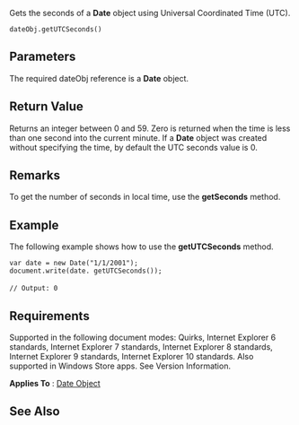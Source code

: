 Gets the seconds of a '''Date''' object using Universal Coordinated Time (UTC).

 dateObj.getUTCSeconds()

==Parameters==
The required dateObj reference is a '''Date''' object.


==Return Value==
Returns an integer between 0 and 59. Zero is returned when the time is less than one second into the current minute. If a '''Date''' object was created without specifying the time, by default the UTC seconds value is 0.


==Remarks==
To get the number of seconds in local time, use the '''getSeconds''' method.


==Example==
The following example shows how to use the '''getUTCSeconds''' method.

 var date = new Date("1/1/2001");
 document.write(date. getUTCSeconds());
 
 // Output: 0

==Requirements==
Supported in the following document modes: Quirks, Internet Explorer 6 standards, Internet Explorer 7 standards, Internet Explorer 8 standards, Internet Explorer 9 standards, Internet Explorer 10 standards. Also supported in Windows Store apps. See Version Information.

'''Applies To''' : [[Objects/Date|Date Object]]


==See Also==

              

              

              
